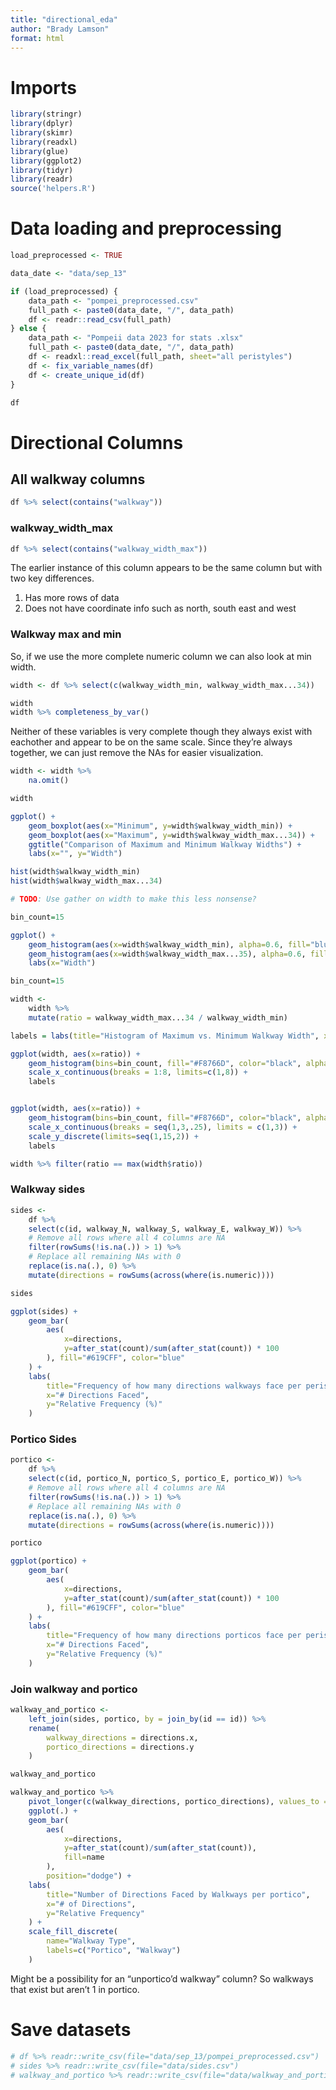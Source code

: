 ```yaml
---
title: "directional_eda"
author: "Brady Lamson"
format: html
---
```


# Imports

```r
library(stringr)
library(dplyr)
library(skimr)
library(readxl)
library(glue)
library(ggplot2)
library(tidyr)
library(readr)
source('helpers.R')
```


# Data loading and preprocessing

```r
load_preprocessed <- TRUE

data_date <- "data/sep_13"

if (load_preprocessed) {
    data_path <- "pompei_preprocessed.csv"
    full_path <- paste0(data_date, "/", data_path)
    df <- readr::read_csv(full_path)
} else {
    data_path <- "Pompeii data 2023 for stats .xlsx"
    full_path <- paste0(data_date, "/", data_path) 
    df <- readxl::read_excel(full_path, sheet="all peristyles")
    df <- fix_variable_names(df)
    df <- create_unique_id(df)
}

df
```

# Directional Columns

## All walkway columns

```r
df %>% select(contains("walkway"))
```

### walkway_width_max

```r
df %>% select(contains("walkway_width_max"))
```

The earlier instance of this column appears to be the same column but with two key differences.

1. Has more rows of data
2. Does not have coordinate info such as north, south east and west

### Walkway max and min

So, if we use the more complete numeric column we can also look at min width.

```r
width <- df %>% select(c(walkway_width_min, walkway_width_max...34)) 

width
width %>% completeness_by_var()
```

Neither of these variables is very complete though they always exist with eachother and appear to be on the same scale.
Since they're always together, we can just remove the NAs for easier visualization.

```r
width <- width %>%
    na.omit()

width
```


```r
ggplot() +
    geom_boxplot(aes(x="Minimum", y=width$walkway_width_min)) +
    geom_boxplot(aes(x="Maximum", y=width$walkway_width_max...34)) +
    ggtitle("Comparison of Maximum and Minimum Walkway Widths") +
    labs(x="", y="Width")
```

```r
hist(width$walkway_width_min)
hist(width$walkway_width_max...34)

# TODO: Use gather on width to make this less nonsense?

bin_count=15

ggplot() +
    geom_histogram(aes(x=width$walkway_width_min), alpha=0.6, fill="blue", bins=bin_count) +
    geom_histogram(aes(x=width$walkway_width_max...35), alpha=0.6, fill="red", bins=bin_count) +
    labs(x="Width")
```

```r
bin_count=15

width <-
    width %>%
    mutate(ratio = walkway_width_max...34 / walkway_width_min)

labels = labs(title="Histogram of Maximum vs. Minimum Walkway Width", x="Ratio (Max:Min)", y="Frequency")

ggplot(width, aes(x=ratio)) +
    geom_histogram(bins=bin_count, fill="#F8766D", color="black", alpha=1, boundary=0) +
    scale_x_continuous(breaks = 1:8, limits=c(1,8)) +
    labels


ggplot(width, aes(x=ratio)) +
    geom_histogram(bins=bin_count, fill="#F8766D", color="black", alpha=1, boundary=0) +
    scale_x_continuous(breaks = seq(1,3,.25), limits = c(1,3)) +
    scale_y_discrete(limits=seq(1,15,2)) +
    labels
```

```r
width %>% filter(ratio == max(width$ratio))
```


### Walkway sides

```r
sides <- 
    df %>%
    select(c(id, walkway_N, walkway_S, walkway_E, walkway_W)) %>%
    # Remove all rows where all 4 columns are NA
    filter(rowSums(!is.na(.)) > 1) %>%
    # Replace all remaining NAs with 0
    replace(is.na(.), 0) %>%
    mutate(directions = rowSums(across(where(is.numeric))))

sides
```

```r
ggplot(sides) +
    geom_bar(
        aes(
            x=directions, 
            y=after_stat(count)/sum(after_stat(count)) * 100
        ), fill="#619CFF", color="blue"
    ) +
    labs(
        title="Frequency of how many directions walkways face per peristyle",
        x="# Directions Faced", 
        y="Relative Frequency (%)"
    )
```

### Portico Sides

```r
portico <- 
    df %>%
    select(c(id, portico_N, portico_S, portico_E, portico_W)) %>%
    # Remove all rows where all 4 columns are NA
    filter(rowSums(!is.na(.)) > 1) %>%
    # Replace all remaining NAs with 0
    replace(is.na(.), 0) %>%
    mutate(directions = rowSums(across(where(is.numeric))))

portico
```

```r
ggplot(portico) +
    geom_bar(
        aes(
            x=directions, 
            y=after_stat(count)/sum(after_stat(count)) * 100
        ), fill="#619CFF", color="blue"
    ) +
    labs(
        title="Frequency of how many directions porticos face per peristyle",
        x="# Directions Faced", 
        y="Relative Frequency (%)"
    )
```


### Join walkway and portico

```r
walkway_and_portico <- 
    left_join(sides, portico, by = join_by(id == id)) %>%
    rename(
        walkway_directions = directions.x,
        portico_directions = directions.y
    )

walkway_and_portico
```

```r
walkway_and_portico %>% 
    pivot_longer(c(walkway_directions, portico_directions), values_to = "directions") %>%
    ggplot(.) +
    geom_bar(
        aes(
            x=directions,
            y=after_stat(count)/sum(after_stat(count)), 
            fill=name
        ), 
        position="dodge") +
    labs(
        title="Number of Directions Faced by Walkways per portico",
        x="# of Directions",
        y="Relative Frequency"
    ) +
    scale_fill_discrete(
        name="Walkway Type",
        labels=c("Portico", "Walkway")
    )
```

Might be a possibility for an "unportico'd walkway" column? So walkways that exist but aren't 1 in portico. 

# Save datasets

```r
# df %>% readr::write_csv(file="data/sep_13/pompei_preprocessed.csv")
# sides %>% readr::write_csv(file="data/sides.csv")
# walkway_and_portico %>% readr::write_csv(file="data/walkway_and_portico_directions.csv")
```

